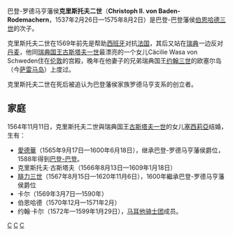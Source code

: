 {{Infobox noble
| name        = 克里斯托夫二世
| image       = Christoph II. von Baden.jpg
| succession  = 巴登-罗德马亨藩侯
| reign       = 1556年 — 1575年
| successor   = [[愛德華·福圖納特|愛德華·福圖納特]]
| birth_date  = 1537年2月26日
| birth_place = {{flagicon|Baden}} [[巴登-巴登藩侯國|巴登-巴登藩侯國]][[巴登-巴登|巴登-巴登]]
| death_date  = 1575年8月2日
| death_place = {{flagicon|Sweden}} [[瑞典|瑞典王国]][[萨雷马岛|欧塞尔岛]]
| noble family= [[巴登家族|巴登家族]]
| father      = 巴登-巴登的[[伯恩哈德三世_(巴登-巴登)|伯恩哈德三世]]
| mother      = [[盧森堡-利尼的法蘭索瓦絲|盧森堡-利尼的法蘭索瓦絲]]
}}

巴登-罗德马亨藩侯'''克里斯托夫二世'''（'''Christoph II. von Baden-Rodemachern'''，1537年2月26日—1575年8月2日）是巴登-巴登藩侯[[伯恩哈德三世_(巴登-巴登)|伯恩哈德三世]]的次子。

克里斯托夫二世在1569年前先是帮助[[西班牙|西班牙]]对抗[[法国|法国]]，其后又站在[[瑞典|瑞典]]一边反对[[丹麦|丹麦]]，他同[[瑞典国王|瑞典国王]][[古斯塔夫一世|古斯塔夫一世]]最漂亮的一个女儿Cäcilie Wasa von Schweden住在[[伦敦|伦敦]]的宫殿，晚年在他妻子的兄弟瑞典国王[[约翰三世_(瑞典)|约翰三世]]的欧塞尔岛（今[[萨雷马岛|萨雷马岛]]）上度过。

克里斯托夫二世在死后被追认为巴登藩侯家族罗德马亨支系的创立者。

== 家庭 ==
1564年11月11日，克里斯托夫二世與瑞典国王[[古斯塔夫·瓦薩|古斯塔夫一世]]的女儿[[塞西莉亞·瓦薩|塞西莉亞]]结婚，生有：

* [[愛德華·福圖納特|愛德華]]（1565年9月17日—1600年6月18日），继承巴登-罗德马亨藩侯爵位，1588年得到[[巴登-巴登藩侯國|巴登-巴登]]。
* 克里斯托夫·古斯塔夫（1566年8月13日—1609年1月18日）
* [[腓力三世_(巴登-羅德馬亨)|腓力三世]]（1567年8月15日—1620年11月6日），1600年繼承巴登-罗德马亨藩侯爵位
* 卡尔（1569年3月7日—1590年）
* 伯恩哈德（1570年12月—1571年2月）
* 约翰·卡尔（1572年—1599年1月29日），[[马耳他骑士团|马耳他骑士团]]成员。

[[Category:1537年出生|C]]
[[Category:1575年逝世|C]]
[[Category:策林格王朝|C]]